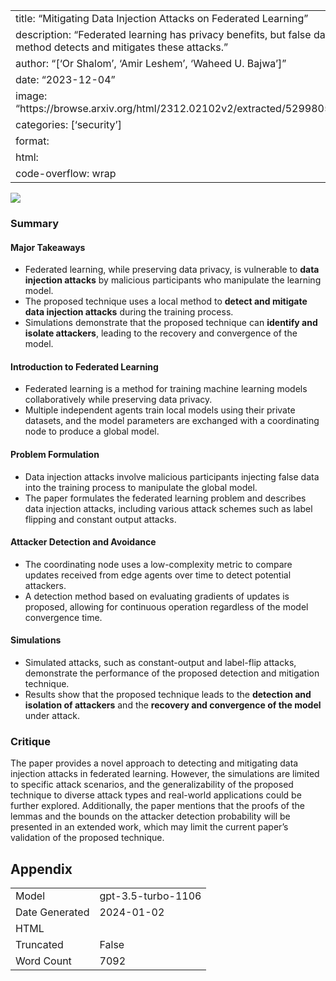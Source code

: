 
---
title: "Mitigating Data Injection Attacks on Federated Learning"
description: "Federated learning has privacy benefits, but false data attacks are a risk. A new method detects and mitigates these attacks."
author: "['Or Shalom', 'Amir Leshem', 'Waheed U. Bajwa']"
date: "2023-12-04"
image: "https://browse.arxiv.org/html/2312.02102v2/extracted/5299805/Figures/FederatedSimple3.png"
categories: ['security']
format:
  html:
    code-overflow: wrap
---

![](https://browse.arxiv.org/html/2312.02102v2/extracted/5299805/Figures/FederatedSimple3.png)

### Summary

#### Major Takeaways
- Federated learning, while preserving data privacy, is vulnerable to **data injection attacks** by malicious participants who manipulate the learning model.
- The proposed technique uses a local method to **detect and mitigate data injection attacks** during the training process.
- Simulations demonstrate that the proposed technique can **identify and isolate attackers**, leading to the recovery and convergence of the model.

#### Introduction to Federated Learning
- Federated learning is a method for training machine learning models collaboratively while preserving data privacy.
- Multiple independent agents train local models using their private datasets, and the model parameters are exchanged with a coordinating node to produce a global model.

#### Problem Formulation
- Data injection attacks involve malicious participants injecting false data into the training process to manipulate the global model.
- The paper formulates the federated learning problem and describes data injection attacks, including various attack schemes such as label flipping and constant output attacks.

#### Attacker Detection and Avoidance
- The coordinating node uses a low-complexity metric to compare updates received from edge agents over time to detect potential attackers.
- A detection method based on evaluating gradients of updates is proposed, allowing for continuous operation regardless of the model convergence time.

#### Simulations
- Simulated attacks, such as constant-output and label-flip attacks, demonstrate the performance of the proposed detection and mitigation technique.
- Results show that the proposed technique leads to the **detection and isolation of attackers** and the **recovery and convergence of the model** under attack.

### Critique
The paper provides a novel approach to detecting and mitigating data injection attacks in federated learning. However, the simulations are limited to specific attack scenarios, and the generalizability of the proposed technique to diverse attack types and real-world applications could be further explored. Additionally, the paper mentions that the proofs of the lemmas and the bounds on the attacker detection probability will be presented in an extended work, which may limit the current paper's validation of the proposed technique.

## Appendix

|          |          |
|----------|----------|
| Model     | gpt-3.5-turbo-1106       |
| Date Generated     | 2024-01-02       |
| HTML     |        |
| Truncated       | False       |
| Word Count       | 7092       |